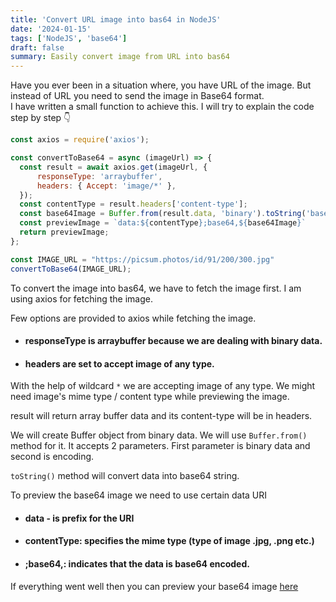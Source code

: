 ```yaml
---
title: 'Convert URL image into bas64 in NodeJS'
date: '2024-01-15'
tags: ['NodeJS', 'base64']
draft: false
summary: Easily convert image from URL into bas64 
---
```


Have you ever been in a situation where, you have URL of the image. But instead of URL you need to send the image in Base64 format.  
I have written a small function to achieve this. 
I will try to explain the code step by step 👇


```JavaScript
const axios = require('axios');

const convertToBase64 = async (imageUrl) => {
  const result = await axios.get(imageUrl, {
      responseType: 'arraybuffer',
	  headers: { Accept: 'image/*' },
  });
  const contentType = result.headers['content-type'];
  const base64Image = Buffer.from(result.data, 'binary').toString('base64');
  const previewImage = `data:${contentType};base64,${base64Image}`
  return previewImage;
};

const IMAGE_URL = "https://picsum.photos/id/91/200/300.jpg"
convertToBase64(IMAGE_URL);
```

To convert the image into bas64, we have to fetch the image first. I am using axios for fetching the image.

Few options are provided to axios while fetching the image. 
- #### responseType is arraybuffer because we are dealing with binary data. 
- #### headers are set to accept image of any type. 
With the help of wildcard `*` we are accepting image of any type. We might need image's mime type / content type while previewing the image.    

result will return array buffer data and its content-type will be in headers. 

We will create Buffer object from binary data. We will use `Buffer.from()` method for it. It accepts 2 parameters. 
First parameter is binary data and second is encoding. 

`toString()` method will convert data into base64 string.

To preview the base64 image we need to use certain data URI
- #### data - is prefix for the URI
- #### contentType: specifies the mime type (type of image .jpg, .png etc.)
- #### ;base64,: indicates that the data is base64 encoded.  

If everything went well then you can preview your base64 image [here](https://jaredwinick.github.io/base64-image-viewer)  